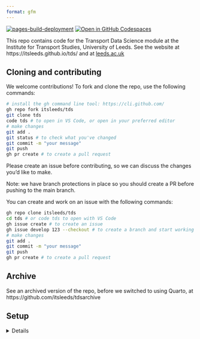 ```yaml
---
format: gfm
---
```


[![pages-build-deployment](https://github.com/itsleeds/tds/actions/workflows/pages/pages-build-deployment/badge.svg)](https://github.com/itsleeds/tds/actions/workflows/pages/pages-build-deployment)
[![Open in GitHub Codespaces](https://img.shields.io/badge/Open%20in-GitHub%20Codespaces-blue?logo=github)](https://github.com/codespaces/new/itsleeds/tds?quickstart=1)

This repo contains code for the Transport Data Science module at the Institute for Transport Studies, University of Leeds.
See the website at https://itsleeds.github.io/tds/ and at [leeds.ac.uk](https://webprod3.leeds.ac.uk/catalogue/dynmodules.asp?Y=202223&M=TRAN-5340M)

## Cloning and contributing

We welcome contributions!
To fork and clone the repo, use the following commands:

```sh
# install the gh command line tool: https://cli.github.com/
gh repo fork itsleeds/tds
git clone tds
code tds # to open in VS Code, or open in your preferred editor
# make changes
git add .
git status # to check what you've changed
git commit -m "your message"
git push
gh pr create # to create a pull request
```

Please create an issue before contributing, so we can discuss the changes you'd like to make.

Note: we have branch protections in place so you should create a PR before pushing to the main branch.

You can create and work on an issue with the following commands:

```sh
gh repo clone itsleeds/tds
cd tds # or code tds to open with VS Code
gh issue create # to create an issue
gh issue develop 123 --checkout # to create a branch and start working on issue 123
# make changes
git add .
git commit -m "your message"
git push
gh pr create # to create a pull request
```

## Archive

See an archived version of the repo, before we switched to using Quarto, at https://github.com/itsleeds/tdsarchive

## Setup

<details>

To set it up we used commands such as:

```r
#| eval: false
usethis::use_description()
usethis::use_package("stats19")
usethis::use_package("DT")
usethis::use_package("quarto")
```

You can save presentations as PDF files with the following command:

```bash
#| eval: false
#| echo: false
cd docs/slides
docker run --rm -t -v .:/slides astefanutti/decktape -s 1280x720 generic https://itsleeds.github.io/tds/slides/intro.html intro.pdf
firefox intro.pdf
``` 
 
See documentation on Quarto website for info on publishing.


